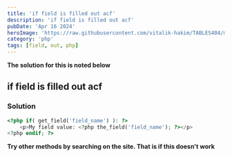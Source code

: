 ```yaml
---
title: 'if field is filled out acf'
description: 'if field is filled out acf'
pubDate: 'Apr 16 2024'
heroImage: 'https://raw.githubusercontent.com/vitalik-hakim/TABLES404/main/error_b/php.png'
category: 'php'
tags: [field, out, php]
---
```


**The solution for this is noted below**

## if field is filled out acf

### Solution

```php
<?php if( get_field('field_name') ): ?>
	<p>My field value: <?php the_field('field_name'); ?></p>
<?php endif; ?>
```

**Try other methods by searching on the site. That is if this doesn't work**
